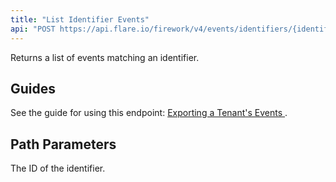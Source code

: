 ```yaml
---
title: "List Identifier Events"
api: "POST https://api.flare.io/firework/v4/events/identifiers/{identifier_id}/_search"
---
```



Returns a list of events matching an identifier.

## Guides

See the guide for using this endpoint:
[Exporting a Tenant's Events <Icon icon="book" size={16} />](/guides/tenant-events).

<EventSearchCommon
  queryComment="(optional)"
/>

## Path Parameters

<ParamField path="identifier_id" type="int" required>
  The ID of the identifier.
</ParamField>
